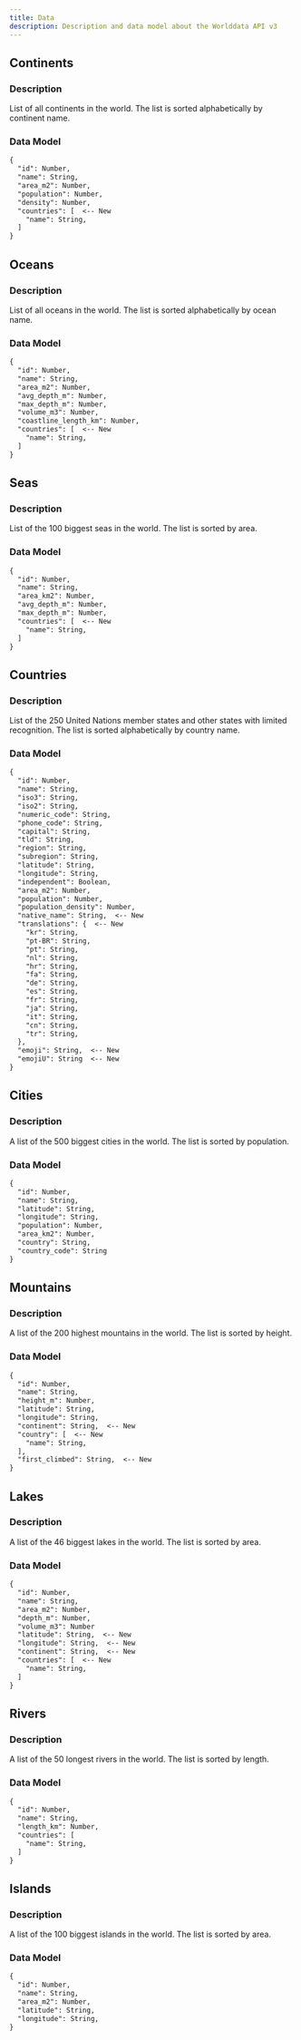 ```yaml
---
title: Data
description: Description and data model about the Worlddata API v3
---
```



## Continents

### Description

List of all continents in the world. The list is sorted alphabetically by continent name.

### Data Model

```md filename="Version: V3" copy
{
  "id": Number,
  "name": String,
  "area_m2": Number,
  "population": Number,
  "density": Number,
  "countries": [  <-- New
    "name": String,
  ]
}
```

## Oceans

### Description

List of all oceans in the world. The list is sorted alphabetically by ocean name.

### Data Model

```md filename="Version: V3" copy
{
  "id": Number,
  "name": String,
  "area_m2": Number,
  "avg_depth_m": Number,
  "max_depth_m": Number,
  "volume_m3": Number,
  "coastline_length_km": Number,
  "countries": [  <-- New
    "name": String,
  ]
}
```

## Seas

### Description

List of the 100 biggest seas in the world. The list is sorted by area.

### Data Model

```md filename="Version: V3" copy
{
  "id": Number,
  "name": String,
  "area_km2": Number,
  "avg_depth_m": Number,
  "max_depth_m": Number,
  "countries": [  <-- New
    "name": String,
  ]
}
```

## Countries

### Description

List of the 250 United Nations member states and other states with limited recognition. The list is sorted alphabetically by country name.

### Data Model

```md filename="Version: V3" copy
{
  "id": Number,
  "name": String,
  "iso3": String,
  "iso2": String,
  "numeric_code": String,
  "phone_code": String,
  "capital": String,
  "tld": String,
  "region": String,
  "subregion": String,
  "latitude": String,
  "longitude": String,
  "independent": Boolean,
  "area_m2": Number,
  "population": Number,
  "population_density": Number,
  "native_name": String,  <-- New
  "translations": {  <-- New
    "kr": String,
    "pt-BR": String,
    "pt": String,
    "nl": String,
    "hr": String,
    "fa": String,
    "de": String,
    "es": String,
    "fr": String,
    "ja": String,
    "it": String,
    "cn": String,
    "tr": String,
  },
  "emoji": String,  <-- New
  "emojiU": String  <-- New
}
```

## Cities

### Description

A list of the 500 biggest cities in the world. The list is sorted by population.

### Data Model

```md filename="Version: V3" copy
{
  "id": Number,
  "name": String,
  "latitude": String,
  "longitude": String,
  "population": Number,
  "area_km2": Number,
  "country": String,
  "country_code": String
}
```

## Mountains

### Description

A list of the 200 highest mountains in the world. The list is sorted by height.

### Data Model

```md filename="Version: V3" copy
{
  "id": Number,
  "name": String,
  "height_m": Number,
  "latitude": String,
  "longitude": String,
  "continent": String,  <-- New
  "country": [  <-- New
    "name": String,
  ],  
  "first_climbed": String,  <-- New
}
```

## Lakes

### Description

A list of the 46 biggest lakes in the world. The list is sorted by area.

### Data Model

```md filename="Version: V3" copy
{
  "id": Number,
  "name": String,
  "area_m2": Number,
  "depth_m": Number,
  "volume_m3": Number
  "latitude": String,  <-- New
  "longitude": String,  <-- New
  "continent": String,  <-- New
  "countries": [  <-- New
    "name": String,
  ]
}
```

## Rivers

### Description

A list of the 50 longest rivers in the world. The list is sorted by length.

### Data Model

```md filename="Version: V3" copy
{
  "id": Number,
  "name": String,
  "length_km": Number,
  "countries": [
    "name": String,
  ]
}
```

## Islands

### Description

A list of the 100 biggest islands in the world. The list is sorted by area.

### Data Model

```md filename="Version: V3" copy
{
  "id": Number,
  "name": String,
  "area_m2": Number,
  "latitude": String,
  "longitude": String,
}
```